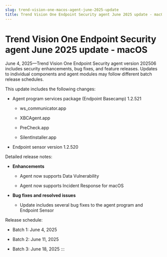 ```yaml
---
slug: trend-vision-one-macos-agent-june-2025-update
title: Trend Vision One Endpoint Security agent June 2025 update - macOS
---
```

# Trend Vision One Endpoint Security agent June 2025 update - macOS

June 4, 2025—Trend Vision One Endpoint Security agent version 202506 includes security enhancements, bug fixes, and feature releases. Updates to individual components and agent modules may follow different batch release schedules.

This update includes the following changes:

- Agent program services package (Endpoint Basecamp) 1.2.521

  - ws_communicator.app

  - XBCAgent.app

  - PreCheck.app

  - SilentInstaller.app

- Endpoint sensor version 1.2.520

Detailed release notes:

- **Enhancements**

  - Agent now supports Data Vulnerability

  - Agent now supports Incident Response for macOS

- **Bug fixes and resolved issues**

  - Update includes several bug fixes to the agent program and Endpoint Sensor

Release schedule:

- Batch 1: June 4, 2025

- Batch 2: June 11, 2025

- Batch 3: June 18, 2025
:::
